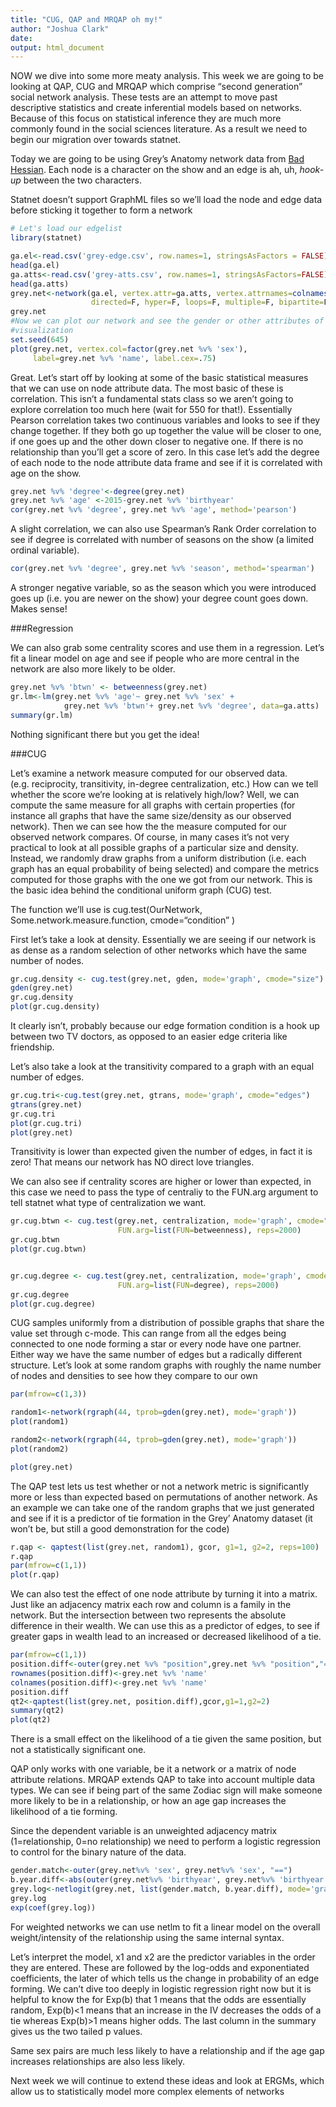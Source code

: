 ```yaml
---
title: "CUG, QAP and MRQAP oh my!"
author: "Joshua Clark"
date: 
output: html_document
---
```


NOW we dive into some more meaty analysis. This week we are going to be looking at QAP, CUG and MRQAP which comprise "second generation" social network analysis. These tests are an attempt to move past descriptive statistics and create inferential models based on networks. Because of this focus on statistical inference they are much more commonly found in the social sciences literature. As a result we need to begin our migration over towards statnet. 

Today we are going to be using Grey's Anatomy network data from [Bad Hessian](http://badhessian.org/2012/09/lessons-on-exponential-random-graph-modeling-from-greys-anatomy-hook-ups/). Each node is a character on the show and an edge is ah, uh, *hook-up* between the two characters. 

Statnet doesn't support GraphML files so we'll load the node and edge data before sticking it together to form a network

```r
# Let's load our edgelist
library(statnet)
```
```r
ga.el<-read.csv('grey-edge.csv', row.names=1, stringsAsFactors = FALSE)
head(ga.el)
ga.atts<-read.csv('grey-atts.csv', row.names=1, stringsAsFactors=FALSE)
head(ga.atts)
grey.net<-network(ga.el, vertex.attr=ga.atts, vertex.attrnames=colnames(ga.atts),
                  directed=F, hyper=F, loops=F, multiple=F, bipartite=F)
grey.net
#Now we can plot our network and see the gender or other attributes of the node represnted within the 
#visualization
set.seed(645)
plot(grey.net, vertex.col=factor(grey.net %v% 'sex'),
     label=grey.net %v% 'name', label.cex=.75)
```


Great. Let's start off by looking at some of the basic statistical measures that we can use on node attribute data. The most basic of these is correlation. This isn't a fundamental stats class so we aren't going to explore correlation too much here (wait for 550 for that!). Essentially Pearson correlation takes two continuous variables and looks to see if they change together. If they both go up together the value will be closer to one, if one goes up and the other down closer to negative one. If there is no relationship than you'll get a score of zero. In this case let's add the degree of each node to the node attribute data frame and see if it is correlated with age on the show.

```r
grey.net %v% 'degree'<-degree(grey.net)
grey.net %v% 'age' <-2015-grey.net %v% 'birthyear'
cor(grey.net %v% 'degree', grey.net %v% 'age', method='pearson')
```

A slight correlation, we can also use Spearman's Rank Order correlation to see if degree is correlated with number of seasons on the show (a limited ordinal variable).

```r
cor(grey.net %v% 'degree', grey.net %v% 'season', method='spearman')
```
A stronger negative variable, so as the season which you were introduced goes up (i.e. you are newer on the show) your degree count goes down. Makes sense!

###Regression

We can also grab some centrality scores and use them in a regression. Let's fit a linear model on age and see if people who are more central in the network are also more likely to be older.

```r
grey.net %v% 'btwn' <- betweenness(grey.net) 
gr.lm<-lm(grey.net %v% 'age'~ grey.net %v% 'sex' + 
            grey.net %v% 'btwn'+ grey.net %v% 'degree', data=ga.atts)
summary(gr.lm)
```

Nothing significant there but you get the idea!

###CUG

Let's examine a network measure computed for our observed data. (e.g. reciprocity, transitivity, in-degree centralization, etc.) How can we tell whether the score we're looking at is relatively high/low? Well, we can compute the same measure for all graphs with certain properties (for instance all graphs that have the same size/density as our observed network). Then we can see how the the measure computed for our observed network compares. Of course, in many cases it's not very practical to look at all possible graphs of a particular size and density. Instead, we randomly draw graphs from a uniform distribution (i.e. each graph has an equal probability of being selected) and compare the metrics computed for those graphs with the one we got from our network. This is the basic idea behind the conditional uniform graph (CUG) test.

The function we'll use is cug.test(OurNetwork, Some.network.measure.function, cmode="condition" )

First let's take a look at density. Essentially we are seeing if our network is as dense as a random selection of other networks which have the same number of nodes.

```r
gr.cug.density <- cug.test(grey.net, gden, mode='graph', cmode="size")  
gden(grey.net)
gr.cug.density
plot(gr.cug.density)
```

It clearly isn't, probably because our edge formation condition is a hook up between two TV doctors, as opposed to an easier edge criteria like friendship. 

Let's also take a look at the transitivity compared to a graph with an equal number of edges.

```r
gr.cug.tri<-cug.test(grey.net, gtrans, mode='graph', cmode="edges")
gtrans(grey.net)
gr.cug.tri
plot(gr.cug.tri)
plot(grey.net)
```

Transitivity is lower than expected given the number of edges, in fact it is zero! That means our network has NO direct love triangles. 

We can also see if centrality scores are higher or lower than expected, in this case we need to pass the type of centraliy to the FUN.arg argument to tell statnet what type of centralization we want.

```r
gr.cug.btwn <- cug.test(grey.net, centralization, mode='graph', cmode="edges", 
                        FUN.arg=list(FUN=betweenness), reps=2000)
gr.cug.btwn
plot(gr.cug.btwn)


gr.cug.degree <- cug.test(grey.net, centralization, mode='graph', cmode="edges", 
                        FUN.arg=list(FUN=degree), reps=2000)
gr.cug.degree
plot(gr.cug.degree)

```


CUG samples uniformly from a distribution of possible graphs that share the value set through c-mode. This can range from all the edges being connected to one node forming a star or every node have one partner. Either way we have the same number of edges but a radically different structure. Let's look at some random graphs with roughly the name number of nodes and densities to see how they compare to our own

```r

par(mfrow=c(1,3))

random1<-network(rgraph(44, tprob=gden(grey.net), mode='graph'))
plot(random1)

random2<-network(rgraph(44, tprob=gden(grey.net), mode='graph'))
plot(random2)

plot(grey.net)
```

The QAP test lets us test whether or not a network metric is significantly more or less than expected based on permutations of another network. As an example we can take one of the random graphs that we just generated and see if it is a predictor of tie formation in the Grey' Anatomy dataset (it won't be, but still a good demonstration for the code)

```r
r.qap <- qaptest(list(grey.net, random1), gcor, g1=1, g2=2, reps=100)
r.qap
par(mfrow=c(1,1))
plot(r.qap)
```

We can also test the effect of one node attribute by turning it into a matrix. Just like an adjacency matrix each row and column is a family in the network. But the intersection between two represents the absolute difference in their wealth. We can use this as a predictor of edges, to see if greater gaps in wealth lead to an increased or decreased likelihood of a tie.

```r
par(mfrow=c(1,1))
position.diff<-outer(grey.net %v% "position",grey.net %v% "position","==")
rownames(position.diff)<-grey.net %v% 'name'
colnames(position.diff)<-grey.net %v% 'name'
position.diff
qt2<-qaptest(list(grey.net, position.diff),gcor,g1=1,g2=2)
summary(qt2)
plot(qt2)
```

There is a small effect on the likelihood of a tie given the same position, but not a statistically significant one.

QAP only works with one variable, be it a network or a matrix of node attribute relations. MRQAP extends QAP to take into account multiple data types. We can see if being part of the same Zodiac sign will make someone more likely to be in a relationship, or how an age gap increases the likelihood of a tie forming.

Since the dependent variable is an unweighted adjacency matrix (1=relationship, 0=no relationship) we need to perform a logistic regression to control for the binary nature of the data. 


```r
gender.match<-outer(grey.net%v% 'sex', grey.net%v% 'sex', "==")
b.year.diff<-abs(outer(grey.net%v% 'birthyear', grey.net%v% 'birthyear', "-"))
grey.log<-netlogit(grey.net, list(gender.match, b.year.diff), mode='graph', nullhyp='qapspp')
grey.log
exp(coef(grey.log))

```


For weighted networks we can use netlm to fit a linear model on the overall weight/intensity of the relationship using the same internal syntax.

Let's interpret the model, x1 and x2 are the predictor variables in the order they are entered. These are followed by the log-odds and exponentiated coefficients, the later of which tells us the change in probability of an edge forming. We can't dive too deeply in logistic regression right now but it is helpful to know the for Exp(b) that 1 means that the odds are essentially random, Exp(b)<1 means that an increase in the IV decreases the odds of a tie whereas Exp(b)>1 means higher odds. The last column in the summary gives us the two tailed p values.


Same sex pairs are much less likely to have a relationship and if the age gap increases relationships are also less likely.

Next week we will continue to extend these ideas and look at ERGMs, which allow us to statistically model more complex elements of networks
